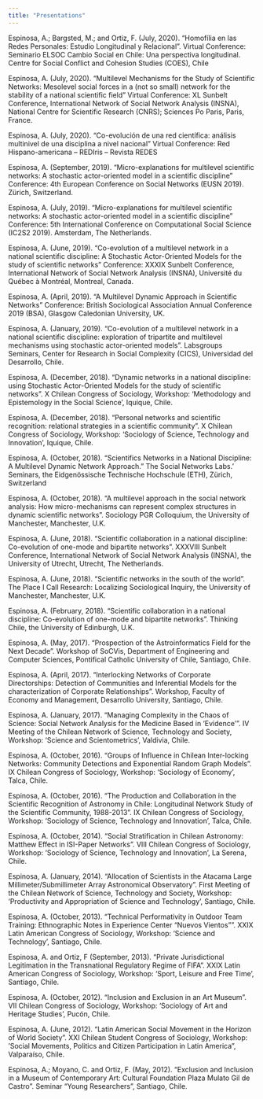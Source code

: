 ```yaml
---
title: "Presentations"
---
```


Espinosa, A.; Bargsted, M.; and Ortiz, F. (July, 2020). “Homofília en las Redes Personales: Estudio Longitudinal y Relacional”. Virtual Conference: Seminario ELSOC Cambio Social en Chile: Una perspectiva longitudinal. Centre for Social Conflict and Cohesion Studies (COES), Chile

Espinosa, A. (July, 2020). “Multilevel Mechanisms for the Study of Scientific Networks:  Mesolevel social forces in a (not so small) network for the stability of a national scientific field” Virtual Conference: XL Sunbelt Conference, International Network of Social Network Analysis (INSNA), National Centre for Scientific Research (CNRS); Sciences Po Paris, Paris, France.

Espinosa, A. (July, 2020). “Co-evolución de una red científica: análisis multinivel de una disciplina a nivel nacional” Virtual Conference: Red Hispano-americana – REDIris – Revista REDES

Espinosa, A. (September, 2019). “Micro-explanations for multilevel scientific networks: A stochastic actor-oriented model in a scientific discipline” Conference: 4th European Conference on Social Networks (EUSN 2019). Zürich, Switzerland.

Espinosa, A. (July, 2019). “Micro-explanations for multilevel scientific networks: A stochastic actor-oriented model in a scientific discipline” Conference: 5th International Conference on Computational Social Science (IC2S2 2019). Amsterdam, The Netherlands.

Espinosa, A. (June, 2019). “Co-evolution of a multilevel network in a national scientific discipline: A Stochastic Actor-Oriented Models for the study of scientific networks” Conference: XXXIX Sunbelt Conference, International Network of Social Network Analysis (INSNA), Université du Québec à Montréal, Montreal, Canada.

Espinosa, A. (April, 2019). “A Multilevel Dynamic Approach in Scientific Networks” Conference: British Sociological Association Annual Conference 2019 (BSA), Glasgow Caledonian University, UK.

Espinosa, A. (January, 2019). “Co-evolution of a multilevel network in a national scientific discipline: exploration of tripartite and multilevel mechanisms using stochastic actor-oriented models”. Labsgroups Seminars, Center for Research in Social Complexity (CICS), Universidad del Desarrollo, Chile.

Espinosa, A. (December, 2018). “Dynamic networks in a national discipline: using Stochastic Actor-Oriented Models for the study of scientific networks”. X Chilean Congress of Sociology, Workshop: ‘Methodology and Epistemology in the Social Science’, Iquique, Chile.

Espinosa, A. (December, 2018). “Personal networks and scientific recognition: relational strategies in a scientific community”. X Chilean Congress of Sociology, Workshop: ‘Sociology of Science, Technology and Innovation’, Iquique, Chile.

Espinosa, A. (October, 2018). “Scientifics Networks in a National Discipline: A Multilevel Dynamic Network Approach.” The Social Networks Labs.’ Seminars, the Eidgenössische Technische Hochschule (ETH), Zürich, Switzerland

Espinosa, A. (October, 2018). “A multilevel approach in the social network analysis: How micro-mechanisms can represent complex structures in dynamic scientific networks”. Sociology PGR Colloquium, the University of Manchester, Manchester, U.K.

Espinosa, A. (June, 2018). “Scientific collaboration in a national discipline: Co-evolution of one-mode and bipartite networks”. XXXVIII Sunbelt Conference, International Network of Social Network Analysis (INSNA), the University of Utrecht, Utrecht, The Netherlands. 

Espinosa, A. (June, 2018). “Scientific networks in the south of the world”. The Place I Call Research: Localizing Sociological Inquiry, the University of Manchester, Manchester, U.K.

Espinosa, A. (February, 2018). “Scientific collaboration in a national discipline: Co-evolution of one-mode and bipartite networks”. Thinking Chile, the University of Edinburgh, U.K.

Espinosa, A. (May, 2017). “Prospection of the Astroinformatics Field for the Next Decade”. Workshop of SoCVis, Department of Engineering and Computer Sciences, Pontifical Catholic University of Chile, Santiago, Chile.

Espinosa, A. (April, 2017). “Interlocking Networks of Corporate Directorships: Detection of Communities and Inferential Models for the characterization of Corporate Relationships”. Workshop, Faculty of Economy and Management, Desarrollo University, Santiago, Chile.

Espinosa, A. (January, 2017). “Managing Complexity in the Chaos of Science: Social Network Analysis for the Medicine Based in ‘Evidence’”. IV Meeting of the Chilean Network of Science, Technology and Society, Workshop: ‘Science and Scientometrics’, Valdivia, Chile.


Espinosa, A. (October, 2016). “Groups of Influence in Chilean Inter-locking Networks: Community Detections and Exponential Random Graph Models”. IX Chilean Congress of Sociology, Workshop: ‘Sociology of Economy’, Talca, Chile. 

Espinosa, A. (October, 2016). “The Production and Collaboration in the Scientific Recognition of Astronomy in Chile: Longitudinal Network Study of the Scientific Community, 1988-2013”. IX Chilean Congress of Sociology, Workshop: ‘Sociology of Science, Technology and Innovation’, Talca, Chile.

Espinosa, A. (October, 2014). “Social Stratification in Chilean Astronomy: Matthew Effect in ISI-Paper Networks”. VIII Chilean Congress of Sociology, Workshop: ‘Sociology of Science, Technology and Innovation’, La Serena, Chile.

Espinosa, A. (January, 2014). “Allocation of Scientists in the Atacama Large Millimeter/Submillimeter Array Astronomical Observatory”. First Meeting of the Chilean Network of Science, Technology and Society, Workshop: ‘Productivity and Appropriation of Science and Technology’, Santiago, Chile.

Espinosa, A. (October, 2013). “Technical Performativity in Outdoor Team Training: Ethnographic Notes in Experience Center “Nuevos Vientos””. XXIX Latin American Congress of Sociology, Workshop: ‘Science and Technology’, Santiago, Chile.

Espinosa, A. and Ortiz, F (September, 2013). “Private Jurisdictional Legitimation in the Transnational Regulatory Regime of FIFA”. XXIX Latin American Congress of Sociology, Workshop: ‘Sport, Leisure and Free Time’, Santiago, Chile.

Espinosa, A. (October, 2012). “Inclusion and Exclusion in an Art Museum”. VII Chilean Congress of Sociology, Workshop: ‘Sociology of Art and Heritage Studies’, Pucón, Chile.

Espinosa, A. (June, 2012). “Latin American Social Movement in the Horizon of World Society”. XXI Chilean Student Congress of Sociology, Workshop: ‘Social Movements, Politics and Citizen Participation in Latin America”, Valparaíso, Chile.

Espinosa, A.; Moyano, C. and Ortiz, F. (May, 2012). “Exclusion and Inclusion in a Museum of Contemporary Art: Cultural Foundation Plaza Mulato Gil de Castro”. Seminar “Young Researchers”, Santiago, Chile.

